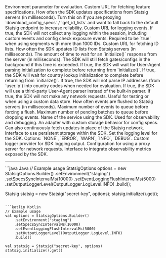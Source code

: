 <Accordion title="StatsigOptions">

<ResponseField name="environment" type="string">
Environment parameter for evaluation.
</ResponseField>

<ResponseField name="specsUrl" type="string">
Custom URL for fetching feature specifications.
</ResponseField>

<ResponseField name="specsSyncIntervalMs" type="long">
How often the SDK updates specifications from Statsig servers (in milliseconds).
</ResponseField>

<ResponseField name="fallbackToStatsig" type="boolean" default="false">
Turn this on if you are proxying `download_config_specs` / `get_id_lists` and want to fall back to the default Statsig endpoint to increase reliability.
</ResponseField>

<ResponseField name="logEventUrl" type="string">
Custom URL for logging events.
</ResponseField>

<ResponseField name="disableAllLogging" type="boolean" default="false">
If true, the SDK will not collect any logging within the session, including custom events and config check exposure events.
</ResponseField>

<ResponseField name="enableIDLists" type="boolean" default="false">
Required to be `true` when using segments with more than 1000 IDs.
</ResponseField>

<ResponseField name="idListsUrl" type="string">
Custom URL for fetching ID lists.
</ResponseField>

<ResponseField name="idListsSyncIntervalMs" type="long">
How often the SDK updates ID lists from Statsig servers (in milliseconds).
</ResponseField>

<ResponseField name="initTimeoutMs" type="long" default="3000">
The amount of time to wait for an `initialize()` response from the server (in milliseconds). The SDK will still fetch gates/configs in the background if this time is exceeded.
</ResponseField>

<ResponseField name="waitForUserAgentInit" type="boolean" default="false">
If true, the SDK will wait for User-Agent parsing initialization to complete before returning from `initialize()`.
</ResponseField>

<ResponseField name="waitForCountryLookupInit" type="boolean" default="false">
If true, the SDK will wait for country lookup initialization to complete before returning from `initialize()`.
</ResponseField>

<ResponseField name="disableUserCountryLookup" type="boolean" default="false">
If true, the SDK will not parse IP addresses (from `user.ip`) into country codes when needed for evaluation.
</ResponseField>

<ResponseField name="useThirdPartyUAParser" type="boolean" default="false">
If true, the SDK will use a third-party User-Agent parser instead of the built-in parser.
</ResponseField>

<ResponseField name="disableNetwork" type="boolean" default="false">
If true, the SDK will not make any network requests. Useful for testing or when using a custom data store.
</ResponseField>

<ResponseField name="eventLoggingFlushIntervalMs" type="long">
How often events are flushed to Statsig servers (in milliseconds).
</ResponseField>

<ResponseField name="eventLoggingMaxQueueSize" type="int">
Maximum number of events to queue before forcing a flush.
</ResponseField>

<ResponseField name="eventLoggingMaxPendingBatchQueueSize" type="long">
Maximum number of pending batches to queue before dropping events.
</ResponseField>

<ResponseField name="serviceName" type="string">
Name of the service using the SDK. Used for observability and debugging.
</ResponseField>

<ResponseField name="dataStore" type="DataStore">
An adapter with custom storage behavior for config specs. Can also continuously fetch updates in place of the Statsig network.
</ResponseField>

<ResponseField name="persistentStorage" type="PersistentStorage">
Interface to use persistent storage within the SDK.
</ResponseField>

<ResponseField name="outputLoggerLevel" type="OutputLogger.LogLevel">
Set the logging level for the SDK. Options: `NONE`, `ERROR`, `WARN`, `INFO`, `DEBUG`.
</ResponseField>

<ResponseField name="outputLoggerProvider" type="OutputLoggerProvider">
Custom logger provider for SDK logging output.
</ResponseField>

<ResponseField name="proxyConfig" type="ProxyConfig">
Configuration for using a proxy server for network requests.
</ResponseField>

<ResponseField name="observabilityClient" type="ObservabilityClient">
Interface to integrate observability metrics exposed by the SDK.
</ResponseField>

---

<CodeGroup>
```java Java
// Example usage
StatsigOptions options = new StatsigOptions.Builder()
    .setEnvironment("staging")
    .setSpecsSyncIntervalMs(10000)
    .setEventLoggingFlushIntervalMs(5000)
    .setOutputLoggerLevel(OutputLogger.LogLevel.INFO)
    .build();

Statsig statsig = new Statsig("secret-key", options);
statsig.initialize().get();
```

```kotlin Kotlin
// Example usage
val options = StatsigOptions.Builder()
    .setEnvironment("staging")
    .setSpecsSyncIntervalMs(10000)
    .setEventLoggingFlushIntervalMs(5000)
    .setOutputLoggerLevel(OutputLogger.LogLevel.INFO)
    .build()

val statsig = Statsig("secret-key", options)
statsig.initialize().get()
```
</CodeGroup>

</Accordion>


